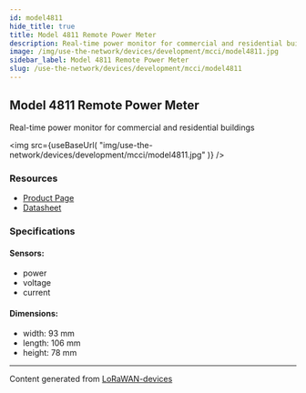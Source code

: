 ```yaml
---
id: model4811
hide_title: true
title: Model 4811 Remote Power Meter
description: Real-time power monitor for commercial and residential buildings
image: /img/use-the-network/devices/development/mcci/model4811.jpg
sidebar_label: Model 4811 Remote Power Meter
slug: /use-the-network/devices/development/mcci/model4811
---
```



## Model 4811 Remote Power Meter

Real-time power monitor for commercial and residential buildings

<img
src={useBaseUrl(
"img/use-the-network/devices/development/mcci/model4811.jpg"
)}
/>

### Resources

- [Product Page](https://mcci.io/m4811)
- [Datasheet](https://mcci.com/971001050c_model4811-powermeter-datasheet/)

### Specifications

#### Sensors:
- power
- voltage
- current
#### Dimensions:
- width: 93 mm
- length: 106 mm
- height: 78 mm



---
Content generated from [LoRaWAN-devices](https://github.com/TheThingsNetwork/lorawan-devices)